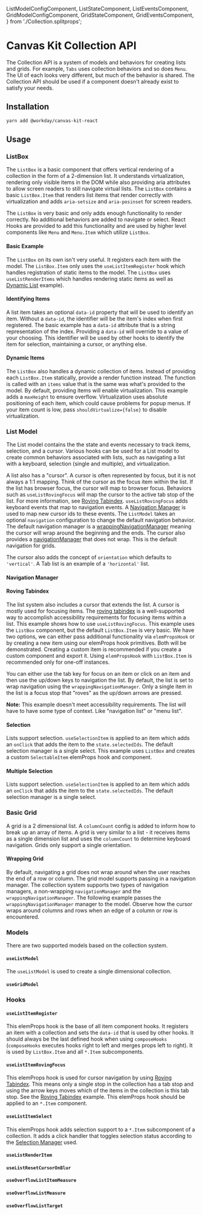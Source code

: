 
  ListModelConfigComponent,
  ListStateComponent,
  ListEventsComponent,
  GridModelConfigComponent,
  GridStateComponent,
  GridEventsComponent,
} from './Collection.splitprops';

<Meta title="Welcome/Dev Docs/Collections" />

# Canvas Kit Collection API

The Collection API is a system of models and behaviors for creating lists and grids. For example,
`Tabs` uses collection behaviors and so does `Menu`. The UI of each looks very different, but much
of the behavior is shared. The Collection API should be used if a component doesn't already exist to
satisfy your needs.

## Installation

```sh
yarn add @workday/canvas-kit-react
```

## Usage

### ListBox

The `ListBox` is a basic component that offers vertical rendering of a collection in the form of a
2-dimension list. It understands virtualization, rendering only visible items in the DOM while also
providing aria attributes to allow screen readers to still navigate virtual lists. The `ListBox`
contains a basic `ListBox.Item` that renders list items that render correctly with virtualization
and adds `aria-setsize` and `aria-posinset` for screen readers.

The `ListBox` is very basic and only adds enough functionality to render correctly. No additional
behaviors are added to navigate or select. React Hooks are provided to add this functionality and
are used by higher level components like `Menu` and `Menu.Item` which utilize `ListBox`.

<ArgsTable of={ListBox} />

#### Basic Example

The `ListBox` on its own isn't very useful. It registers each item with the model. The
`ListBox.Item` only uses the `useListItemRegister` hook which handles registration of static items
to the model. The `ListBox` uses `useListRenderItems` which handles rendering static items as well
as [Dynamic List](#dynamic-list) example).

<ExampleCodeBlock code={Basic} />

#### Identifying Items

A list item takes an optional `data-id` property that will be used to identify an item. Without a
`data-id`, the identifier will be the item's index when first registered. The basic example has a
`data-id` attribute that is a string representation of the index. Providing a `data-id` will
override to a value of your choosing. This identifier will be used by other hooks to identify the
item for selection, maintaining a cursor, or anything else.

<ExampleCodeBlock code={IdentifiedItems} />

#### Dynamic Items

The `ListBox` also handles a dynamic collection of items. Instead of providing each `ListBox.Item`
statically, provide a render function instead. The function is called with an `items` value that is
the same was what's provided to the model. By default, providing items will enable virtualization.
This example adds a `maxHeight` to ensure overflow. Virtualization uses absolute positioning of each
item, which could cause problems for popup menus. If your item count is low, pass
`shouldVirtualize={false}` to disable virtualization.

<ExampleCodeBlock code={DynamicItems} />

### List Model

The List model contains the the state and events necessary to track items, selection, and a cursor.
Various hooks can be used for a List model to create common behaviors associated with lists, such as
navigating a list with a keyboard, selection (single and multiple), and virtualization.

A list also has a "cursor". A cursor is often represented by focus, but it is not always a 1:1
mapping. Think of the cursor as the focus item within the list. If the list has browser focus, the
cursor will map to browser focus. Behaviors such as `useListRovingFocus` will map the cursor to the
active tab stop of the list. For more information, see
[Roving Tabindex](https://w3c.github.io/aria-practices/#kbd_roving_tabindex). `useListRovingFocus`
adds keyboard events that map to navigation events. A [Navigation Manager](#navigation-manager) is
used to map new cursor ids to these events. The `ListModel` takes an optional `navigation`
configuration to change the default navigation behavior. The default navigation manager is a
[wrappingNavigationManager](#wrappingnavigationmanager) meaning the cursor will wrap around the
beginning and the ends. The cursor also provides a [navigationManager](#navigationmanager) that does
not wrap. This is the default navigation for grids.

The cursor also adds the concept of `orientation` which defaults to `'vertical'`. A Tab list is an
example of a `'horizontal'` list.

#### Navigation Manager

#### Roving Tabindex

The list system also includes a cursor that extends the list. A cursor is mostly used for focusing
items. The [roving tabindex](https://w3c.github.io/aria-practices/#kbd_roving_tabindex) is a
well-supported way to accomplish accessibility requirements for focusing items within a list. This
example shows how to use `useListRovingFocus`. This example uses the `ListBox` component, but the
default `ListBox.Item` is very basic. We have two options, we can either pass additional
functionality via `elemPropsHook` or by creating a new item using our elemProps hook primitives.
Both will be demonstrated. Creating a custom item is recommended if you create a custom component
and export it. Using `elemPropsHook` with `ListBox.Item` is recommended only for one-off instances.

You can either use the tab key for focus on an item or click on an item and then use the up/down
keys to navigation the list. By default, the list is set to wrap navigation using the
`wrappingNavigationManager`. Only a single item in the list is a focus stop that "roves" as the
up/down arrows are pressed.

**Note:** This example doesn't meet accessibility requirements. The list will have to have some type
of context. Like "navigation list" or "menu list".

<ExampleCodeBlock code={RovingFocus} />

#### Selection

Lists support selection. `useSelectionItem` is applied to an item which adds an `onClick` that adds
the item to the `state.selectedIds`. The default selection manager is a single select. This example
uses `ListBox` and creates a custom `SelectableItem` elemProps hook and component.

<ExampleCodeBlock code={Selection} />

#### Multiple Selection

Lists support selection. `useSelectionItem` is applied to an item which adds an `onClick` that adds
the item to the `state.selectedIds`. The default selection manager is a single select.

<ExampleCodeBlock code={MultiSelection} />

### Basic Grid

A grid is a 2 dimensional list. A `columnCount` config is added to inform how to break up an array
of items. A grid is very similar to a list - it receives items as a single dimension list and uses
the `columnCount` to determine keyboard navigation. Grids only support a single orientation.

<ExampleCodeBlock code={BasicGrid} />

#### Wrapping Grid

By default, navigating a grid does not wrap around when the user reaches the end of a row or column.
The grid model supports passing in a navigation manager. The collection system supports two types of
navigation managers, a non-wrapping `navigationManager` and the `wrappingNavigationManager`. The
following example passes the `wrappingNavigationManager` manager to the model. Observe how the
cursor wraps around columns and rows when an edge of a column or row is encountered.

<ExampleCodeBlock code={WrappingGrid} />

### Models

There are two supported models based on the collection system.

#### `useListModel`

The `useListModel` is used to create a single dimensional collection.

#### `useGridModel`

### Hooks

#### `useListItemRegister`

This elemProps hook is the base of all item component hooks. It registers an item with a collection
and sets the `data-id` that is used by other hooks. It should always be the last defined hook when
using `composeHooks` (`composeHooks` executes hooks right to left and merges props left to right).
It is used by `ListBox.Item` and all `*.Item` subcomponents.

#### `useListItemRovingFocus`

This elemProps hook is used for cursor navigation by using
[Roving Tabindex](https://w3c.github.io/aria-practices/#kbd_roving_tabindex). This means only a
single stop in the collection has a tab stop and using the arrow keys moves which of the items in
the collection is this tab stop. See the [Roving Tabindex](#roving-tabindex) example. This elemProps
hook should be applied to an `*.Item` component.

#### `useListItemSelect`

This elemProps hook adds selection support to a `*.Item` subcomponent of a collection. It adds a
click handler that toggles selection status according to the [Selection Manager](#selection-manager)
used.

#### `useListRenderItem`

#### `useListResetCursorOnBlur`

#### `useOverflowListItemMeasure`

#### `useOverflowListMeasure`

#### `useOverflowListTarget`
